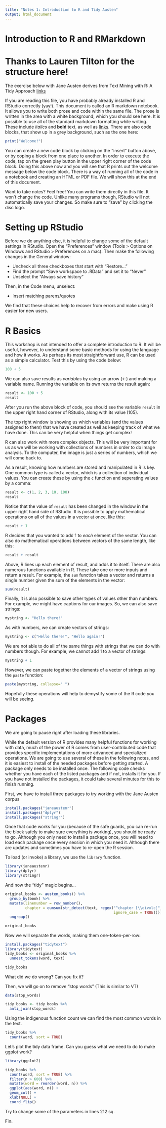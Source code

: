 ```yaml
---
title: "Notes 1: Introduction to R and Tidy Austen"
output: html_document
---
```



# Introduction to R and RMarkdown
# Thanks to Lauren Tilton for the structure here!

The exercise below with Jane Austen derives from Text Mining with R: A Tidy Approach [links](https://www.tidytextmining.com/)

If you are reading this file, you have probably already installed R and RStudio
correctly (yay!). This document is called an R markdown notebook. It allows you to
write both prose and code within the same file. The prose is written in the area
with a white background, which you should see here. It is possible to use all of
the standard markdown formatting while writing. These include *italics* and **bold**
text, as well as [links](https://yourwebsite.com). There are also code blocks, that
show up in a grey background, such as the one here:

```r
print("Welcome!")
```

You can create a new code block by clicking on the "Insert" button above, or by coping
a block from one place to another. In order to execute the code, tap on the green play
button in the upper right corner of the code block. Doing this above now and you will
see that R prints out the welcome message below the code block. There is a way of 
running all of the code in a notebook and creating an HTML or PDF file. We will show this
at the end of this document.

Want to take notes? Feel free! You can write them directly in this file. 
It won't change the code. Unlike many programs though, RStudio will not 
automatically save your changes. So make sure to "save" by clicking the disc logo. 

# Setting up RStudio

Before we do anything else, it is helpful to change some of the default settings in
RStudio. Open the "Preferences" window (Tools > Options on Windows and RStudio > Preferences
on a mac). Then make the following changes in the General window:

- Uncheck all three checkboxes that start with "Restore..."
- Find the prompt "Save workspace to .RData" and set it to "Never"
- Unselect the "Always save history"

Then, in the Code menu, unselect:

- Insert matching parens/quotes

We find that these choices help to recover from errors and make using R easier for new users.

# R Basics

This workshop is not intended to offer a complete introduction to R. It will be useful, however, to understand some basic methods for using the language and how it works. As perhaps its most straightforward use, R can be used as a simple calculator. Test this by using the code below:

```r
100 + 5
```

We can also save results as *variables* by using an arrow (<-) and making a variable name. Running the variable on its own returns the result again:

```r
result <- 100 + 5
result
```
 
After you run the above block of code, you should see the variable `result` in the upper right hand corner of RStudio, along with its value (105). 

The top right window is showing us which variables (and the values assigned to them) that we have created as well as keeping track of what we have done. This can be very helpful when things get complex!

R can also work with more complex objects. This will be very important for us as we will be working with  collections of numbers in order to do image analysis. To the computer, the image is just a series of numbers, which we will come back to. 

As a result, knowing how numbers are stored and manipulated in R is key. 
One common type is called a vector, which is a collection of individual values. 
You can create these by using the `c` function and seperating values by a comma:

```r
result <- c(1, 2, 3, 10, 100)
result
```

Notice that the value of `result` has been changed in the window in the upper right hand side of RStudio.
It is possible to apply mathematical operations on all of the values in a vector at once, like this:

```r
result + 1
```

R decides that you wanted to add 1 to *each* element of the vector. You can also do mathematical operations between vectors of the same length, like this:

```r
result + result
```

Above, R lines up each element of result, and adds it to itself. There are also numerous functions available in R. These take one or more inputs and return a result. For example, the `sum` function takes a vector and returns a single number given the sum of the elements in the vector:

```r
sum(result)
```

Finally, it is also possible to save other types of values other than numbers. For example, we might have captions for our images. So, we can also save strings:

```r
mystring <- "Hello there!"
```

As with numbers, we can create vectors of strings:

```r
mystring <- c("Hello there!", "Hello again!")
```

We are not able to do all of the same things with strings that we can do with numbers though. For example, we cannot add 1 to a vector of strings:

```r
mystring + 1
```

However, we can paste together the elements of a vector of strings using the `paste` function:

```r
paste(mystring, collapse=" ")
```

Hopefully these operations will help to demystify some of the R code you will be seeing.

# Packages

We are going to pause right after loading these libraries. 

While the default version of R provides many helpful functions for working with data, much of the power of R comes from user-contributed code that provides specific implementations of more advanced and specialized operations. We are going to use several of these in the following notes, and it is easiest to install of the needed packages before getting started. A package only needs to be installed once. The following code checks whether you have each of the listed packages and if not, installs it for you. If you have not installed the packages, it could take several minutes for this to finish running.


First, we have to install three packages to try working with the Jane Austen corpus 


```r

install.packages("janeaustenr")
install.packages("dplyr")
install.packages("stringr")

```

Once that code works for you (because of the safe guards, you can re-run the block safely to 
make sure everything is working), you should be ready to go. Although you only need to install
a package once, you will need to load each package once every session in which you need it. Although there are updates and sometimes you have to re-open the R session. 

To load (or invoke) a library, we use the `library` function.


```r

library(janeaustenr)
library(dplyr)
library(stringr)
```

And now the "tidy" magic begins...

```r

original_books <- austen_books() %>%
  group_by(book) %>%
  mutate(linenumber = row_number(),
         chapter = cumsum(str_detect(text, regex("^chapter [\\divxlc]",
                                                 ignore_case = TRUE)))) %>%
  ungroup()

original_books
```

Now we will separate the words, making them one-token-per-row: 


```r

install.packages("tidytext")
library(tidytext)
tidy_books <- original_books %>%
  unnest_tokens(word, text)

tidy_books

```


What did we do wrong?
Can you fix it?

Then, we will go on to remove "stop words" (This is similar to VT)

```r

data(stop_words)

tidy_books <- tidy_books %>%
  anti_join(stop_words)

```

Using the indigenous function count we can find the most common words in the text. 

```r

tidy_books %>%
  count(word, sort = TRUE) 

```


Let's plot the tidy data frame. Can you guess what we need to do to make ggplot work?

```r

library(ggplot2)

tidy_books %>%
  count(word, sort = TRUE) %>%
  filter(n > 600) %>%
  mutate(word = reorder(word, n)) %>%
  ggplot(aes(word, n)) +
  geom_col() +
  xlab(NULL) +
  coord_flip()

```

Try to change some of the parameters in lines 212 sq. 

Fin.
